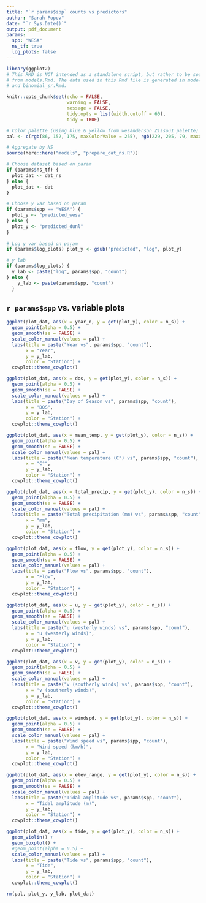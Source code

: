 ```yaml
---
title: "`r params$spp` counts vs predictors"
author: "Sarah Popov"
date: "`r Sys.Date()`"
output: pdf_document
params:
  spp: "WESA"
  ns_tf: true
  log_plots: false
---
```


```r
library(ggplot2)
# This RMD is NOT intended as a standalone script, but rather to be sourced
# from models.Rmd. The data used in this Rmd file is generated in models.Rmd
# and binomial_sr.Rmd.

knitr::opts_chunk$set(echo = FALSE,
                      warning = FALSE, 
                      message = FALSE,
                      tidy.opts = list(width.cutoff = 60), 
                      tidy = TRUE)

# Color palette (using blue & yellow from wesanderson Zissou1 palette)
pal <- c(rgb(86, 152, 175, maxColorValue = 255), rgb(229, 205, 79, maxColorValue = 255))

# Aggregate by NS
source(here::here("models", "prepare_dat_ns.R"))

# Choose dataset based on param
if (params$ns_tf) {
  plot_dat <- dat_ns
} else {
  plot_dat <- dat
}

# Choose y var based on param
if (params$spp == "WESA") {
  plot_y <- "predicted_wesa"
} else {
  plot_y <- "predicted_dunl"
}
  
# Log y var based on param
if (params$log_plots) plot_y <- gsub("predicted", "log", plot_y)

# y lab
if (params$log_plots) {
  y_lab <- paste("log", params$spp, "count") 
} else {
    y_lab <- paste(params$spp, "count")
  }
```

## `r params$spp` vs. variable plots

```r
ggplot(plot_dat, aes(x = year_n, y = get(plot_y), color = n_s)) +
  geom_point(alpha = 0.5) + 
  geom_smooth(se = FALSE) +
  scale_color_manual(values = pal) +
  labs(title = paste("Year vs", params$spp, "count"),
       x = "Year", 
       y = y_lab,
       color = "Station") + 
  cowplot::theme_cowplot()
```

```r
ggplot(plot_dat, aes(x = dos, y = get(plot_y), color = n_s)) +
  geom_point(alpha = 0.5) + 
  geom_smooth(se = FALSE) +
  scale_color_manual(values = pal) +
  labs(title = paste("Day of Season vs", params$spp, "count"),
       x = "DOS", 
       y = y_lab,
       color = "Station") + 
  cowplot::theme_cowplot()
```

```r
ggplot(plot_dat, aes(x = mean_temp, y = get(plot_y), color = n_s)) +
  geom_point(alpha = 0.5) + 
  geom_smooth(se = FALSE) +
  scale_color_manual(values = pal) +
  labs(title = paste("Mean temperature (C°) vs", params$spp, "count"),
       x = "C°", 
       y = y_lab,
       color = "Station") + 
  cowplot::theme_cowplot()
```

```r
ggplot(plot_dat, aes(x = total_precip, y = get(plot_y), color = n_s)) +
  geom_point(alpha = 0.5) + 
  geom_smooth(se = FALSE) +
  scale_color_manual(values = pal) +
  labs(title = paste("Total precipitation (mm) vs", params$spp, "count"),
       x = "mm", 
       y = y_lab,
       color = "Station") + 
  cowplot::theme_cowplot()
```

```r
ggplot(plot_dat, aes(x = flow, y = get(plot_y), color = n_s)) +
  geom_point(alpha = 0.5) + 
  geom_smooth(se = FALSE) +
  scale_color_manual(values = pal) +
  labs(title = paste("Flow vs", params$spp, "count"),
       x = "Flow", 
       y = y_lab,
       color = "Station") + 
  cowplot::theme_cowplot()
```

```r
ggplot(plot_dat, aes(x = u, y = get(plot_y), color = n_s)) +
  geom_point(alpha = 0.5) +
  geom_smooth(se = FALSE) +
  scale_color_manual(values = pal) +
  labs(title = paste("u (westerly winds) vs", params$spp, "count"),
       x = "u (westerly winds)", 
       y = y_lab,
       color = "Station") + 
  cowplot::theme_cowplot()
```

```r
ggplot(plot_dat, aes(x = v, y = get(plot_y), color = n_s)) +
  geom_point(alpha = 0.5) + 
  geom_smooth(se = FALSE) +
  scale_color_manual(values = pal) +
  labs(title = paste("v (southerly winds) vs", params$spp, "count"),
       x = "v (southerly winds)", 
       y = y_lab,
       color = "Station") + 
  cowplot::theme_cowplot()
```

```r
ggplot(plot_dat, aes(x = windspd, y = get(plot_y), color = n_s)) +
  geom_point(alpha = 0.5) + 
  geom_smooth(se = FALSE) +
  scale_color_manual(values = pal) +
  labs(title = paste("Wind speed vs", params$spp, "count"),
       x = "Wind speed (km/h)", 
       y = y_lab,
       color = "Station") + 
  cowplot::theme_cowplot()
```

```r
ggplot(plot_dat, aes(x = elev_range, y = get(plot_y), color = n_s)) +
  geom_point(alpha = 0.5) + 
  geom_smooth(se = FALSE) +
  scale_color_manual(values = pal) +
  labs(title = paste("Tidal amplitude vs", params$spp, "count"),
       x = "Tidal amplitude (m)", 
       y = y_lab,
       color = "Station") + 
  cowplot::theme_cowplot()
```

```r
ggplot(plot_dat, aes(x = tide, y = get(plot_y), color = n_s)) +
  geom_violin() +
  geom_boxplot() +
  #geom_point(alpha = 0.5) + 
  scale_color_manual(values = pal) +
  labs(title = paste("Tide vs", params$spp, "count"),
       x = "Tide", 
       y = y_lab,
       color = "Station") + 
  cowplot::theme_cowplot()
```

```r
rm(pal, plot_y, y_lab, plot_dat)
```

